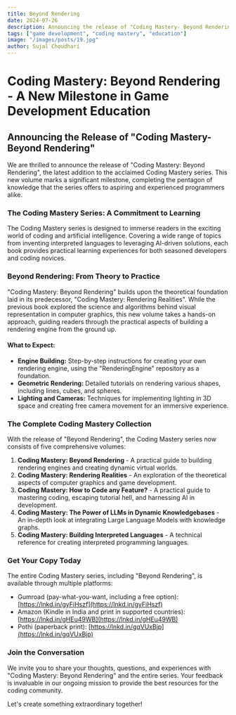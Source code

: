 ```yaml
---
title: Beyond Rendering
date: 2024-07-26
description: Announcing the release of "Coding Mastery- Beyond Rendering" and its significance in game development education.
tags: ["game development", "coding mastery", "education"]
image: "/images/posts/19.jpg"
author: Sujal Choudhari
---
```


# Coding Mastery: Beyond Rendering - A New Milestone in Game Development Education
## Announcing the Release of "Coding Mastery- Beyond Rendering"

We are thrilled to announce the release of "Coding Mastery: Beyond Rendering", the latest addition to the acclaimed Coding Mastery series. This new volume marks a significant milestone, completing the pentagon of knowledge that the series offers to aspiring and experienced programmers alike.

### The Coding Mastery Series: A Commitment to Learning

The Coding Mastery series is designed to immerse readers in the exciting world of coding and artificial intelligence. Covering a wide range of topics from inventing interpreted languages to leveraging AI-driven solutions, each book provides practical learning experiences for both seasoned developers and coding novices.

### Beyond Rendering: From Theory to Practice

"Coding Mastery: Beyond Rendering" builds upon the theoretical foundation laid in its predecessor, "Coding Mastery: Rendering Realities". While the previous book explored the science and algorithms behind visual representation in computer graphics, this new volume takes a hands-on approach, guiding readers through the practical aspects of building a rendering engine from the ground up.

#### What to Expect:

* **Engine Building:** Step-by-step instructions for creating your own rendering engine, using the "RenderingEngine" repository as a foundation.
* **Geometric Rendering:** Detailed tutorials on rendering various shapes, including lines, cubes, and spheres.
* **Lighting and Cameras:** Techniques for implementing lighting in 3D space and creating free camera movement for an immersive experience.

### The Complete Coding Mastery Collection

With the release of "Beyond Rendering", the Coding Mastery series now consists of five comprehensive volumes:

1. **Coding Mastery: Beyond Rendering** - A practical guide to building rendering engines and creating dynamic virtual worlds.
2. **Coding Mastery: Rendering Realities** - An exploration of the theoretical aspects of computer graphics and game development.
3. **Coding Mastery: How to Code any Feature?** - A practical guide to mastering coding, escaping tutorial hell, and harnessing AI in development.
4. **Coding Mastery: The Power of LLMs in Dynamic Knowledgebases** - An in-depth look at integrating Large Language Models with knowledge graphs.
5. **Coding Mastery: Building Interpreted Languages** - A technical reference for creating interpreted programming languages.

### Get Your Copy Today

The entire Coding Mastery series, including "Beyond Rendering", is available through multiple platforms:

* Gumroad (pay-what-you-want, including a free option): [https://lnkd.in/gyFiHszf](https://lnkd.in/gyFiHszf)
* Amazon (Kindle in India and print in supported countries): [https://lnkd.in/gHEu49WB](https://lnkd.in/gHEu49WB)
* Pothi (paperback print): [https://lnkd.in/gqVUxBjp](https://lnkd.in/gqVUxBjp)

### Join the Conversation

We invite you to share your thoughts, questions, and experiences with "Coding Mastery: Beyond Rendering" and the entire series. Your feedback is invaluable in our ongoing mission to provide the best resources for the coding community.

Let's create something extraordinary together!
